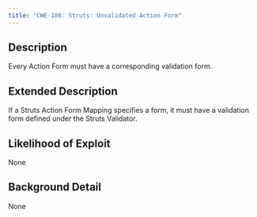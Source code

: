 ```yaml
---
title: "CWE-108: Struts: Unvalidated Action Form"
---
```


## Description
Every Action Form must have a corresponding validation form.

## Extended Description
If a Struts Action Form Mapping specifies a form, it must have a validation form defined under the Struts Validator.

## Likelihood of Exploit
None

## Background Detail
None
        